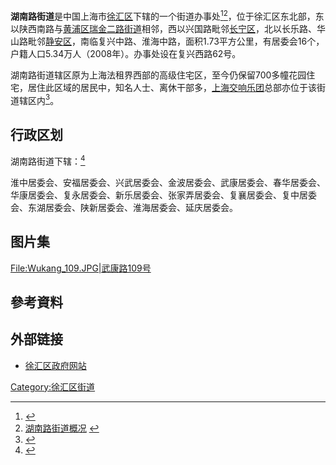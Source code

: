 {{中国乡级行政区
|景观照片文件名 = The Cloister Shanghai.JPG
|景观照片描述 = 湖南路街道办事处所在地
|汉语拼音 = 
|其他语言 = 
|其他语言名称 = 
|旧称 = 
|地名出处 = 
|位置图文件名 = 
|位置图描述 = 
|自定义图片 = 
|建置时间 = 
|政府驻地 = 复兴西路62号
|毗邻 = 
|总面积 = 
|总人口 = 
|总人口年份 = 
|户籍人口 = 
|户籍人口年份 = 
|常住人口 = 
|常住人口年份 = 
|人口密度 = 
|GDP = 
|GDP年份 = 
|邮政编码 = 
|电话区号 = 21
|官方网站 =
|网站名称 = 
|31/01/04/004/000}}
'''湖南路街道'''是中国上海市[[徐汇区|徐汇区]]下辖的一个街道办事处<ref>{{PRC admin/ref sgc|{{PRC admin/parent|31/01/04/004/000}}}}</ref><ref>[http://hunan.xh.sh.cn/WebFront/article.aspx?cid=4 湖南路街道概况] {{webarchive|url=https://web.archive.org/web/20141107175139/http://hunan.xh.sh.cn/WebFront/article.aspx?cid=4 |date=2014-11-07 }}</ref>，位于徐汇区东北部，东以陕西南路与[[黄浦区|黄浦区]][[瑞金二路街道|瑞金二路街道]]相邻，西以兴国路毗邻[[长宁区|长宁区]]，北以长乐路、华山路毗邻[[静安区|静安区]]，南临复兴中路、淮海中路，面积1.73平方公里，有居委会16个，户籍人口5.34万人（2008年）。办事处设在复兴西路62号。

湖南路街道辖区原为上海法租界西部的高级住宅区，至今仍保留700多幢花园住宅，居住此区域的居民中，知名人士、离休干部多，[[上海交响乐团|上海交响乐团]]总部亦位于该街道辖区内<ref>{{cite news|url=http://sh.eastday.com/m/20150410/u1ai8663091.html|title=上交与所在地湖南路街道合作循序推进“音乐好邻居”计划|publisher=[[新民晚报|新民晚报]]|date=2015-04-10|accessdate=2019-07-04|archive-date=2019-07-04|archive-url=https://web.archive.org/web/20190704111303/http://sh.eastday.com/m/20150410/u1ai8663091.html|dead-url=no}}</ref>。

== 行政区划 ==
湖南路街道下辖：<ref>{{PRC admin/ref sgc|31/01/04/004/000}}</ref>

淮中居委会、安福居委会、兴武居委会、金波居委会、武康居委会、春华居委会、华康居委会、复永居委会、新乐居委会、张家弄居委会、复襄居委会、复中居委会、东湖居委会、陕新居委会、淮海居委会、延庆居委会。

== 图片集 ==
<gallery>
File:Wukang_109.JPG|武康路109号
</gallery>

== 參考資料 ==
<div class="references-small">
<references />
</div>

== 外部链接 ==
* [https://web.archive.org/web/20090222225041/http://www.xh.sh.cn/ 徐汇区政府网站]

{{徐汇区行政区划}}
{{上海行政区划小作品}}

[[Category:徐汇区街道|Category:徐汇区街道]]